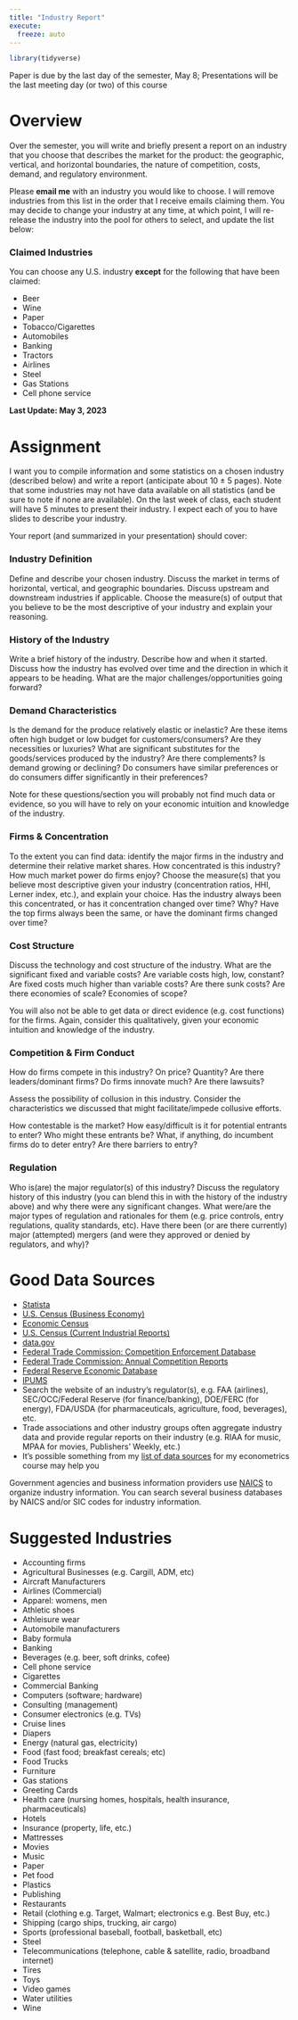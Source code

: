 ```yaml
---
title: "Industry Report"
execute: 
  freeze: auto
---
```


```r
library(tidyverse)
```

::: {.callout-warning appearance="minimal"}
Paper is due by the last day of the semester, May 8; Presentations will be the last meeting day (or two) of this course
:::

# Overview 

Over the semester, you will write and briefly present a report on an industry that you choose that describes the market for the product: the geographic, vertical, and horizontal boundaries, the nature of competition, costs, demand, and regulatory environment. 

Please **email me** with an industry you would like to choose. I will remove industries from this list in the order that I receive emails claiming them. You may decide to change your industry at any time, at which point, I will re-release the industry into the pool for others to select, and update the list below:


### Claimed Industries

 You can choose any U.S. industry **except** for the following that have been claimed:

- Beer
- Wine
- Paper
- Tobacco/Cigarettes
- Automobiles
- Banking
- Tractors
- Airlines
- Steel
- Gas Stations
- Cell phone service

**Last Update: May 3, 2023**

# Assignment

I want you to compile information and some statistics on a chosen industry (described below) and write a report (anticipate about 10 $\pm$ 5 pages). Note that some industries may not have data available on all statistics (and be sure to note if none are available). On the last week of class, each student will have 5 minutes to present their industry. I expect each of you to have slides to describe your industry.

Your report (and summarized in your presentation) should cover: 

### Industry Definition

Define and describe your chosen industry. Discuss the market in terms of horizontal, vertical, and geographic boundaries. Discuss upstream and downstream industries if applicable. Choose the measure(s) of output that you believe to be the most descriptive of your industry and explain your reasoning.

### History of the Industry

Write a brief history of the industry. Describe how and when it started. Discuss how the industry has evolved over time and the direction in which it appears to be heading. What are the major challenges/opportunities going forward?

### Demand Characteristics

Is the demand for the produce relatively elastic or inelastic? Are these items often high budget or low budget for customers/consumers? Are they necessities or luxuries? What are significant substitutes for the goods/services produced by the industry? Are there complements? Is demand growing or declining? Do consumers have similar preferences or do consumers differ significantly in their preferences?

Note for these questions/section you will probably not find much data or evidence, so you will have to rely on your economic intuition and knowledge of the industry.

### Firms & Concentration

To the extent you can find data: identify the major firms in the industry and determine their relative market shares. How concentrated is this industry? How much market power do firms enjoy? Choose the measure(s) that you believe most descriptive given your industry (concentration ratios, HHI, Lerner index, etc.), and explain your choice. Has the industry always been this concentrated, or has it concentration changed over time? Why? Have the top firms always been the same, or have the dominant firms changed over time?

### Cost Structure

Discuss the technology and cost structure of the industry. What are the significant fixed and variable costs? Are variable costs high, low, constant? Are fixed costs much higher than variable costs? Are there sunk costs? Are there economies of scale? Economies of scope? 

You will also not be able to get data or direct evidence (e.g. cost functions) for the firms. Again, consider this qualitatively, given your economic intuition and knowledge of the industry.

### Competition & Firm Conduct

How do firms compete in this industry? On price? Quantity? Are there leaders/dominant firms? Do firms innovate much? Are there lawsuits?

Assess the possibility of collusion in this industry. Consider the characteristics we discussed that might facilitate/impede collusive efforts.

How contestable is the market? How easy/difficult is it for potential entrants to enter? Who might these entrants be? What, if anything, do incumbent firms do to deter entry? Are there barriers to entry?  

### Regulation

Who is(are) the major regulator(s) of this industry? Discuss the regulatory history of this industry (you can blend this in with the history of the industry above) and why there were any significant changes. What were/are the major types of regulation and rationales for them (e.g. price controls, entry regulations, quality standards, etc). Have there been (or are there currently) major (attempted) mergers (and were they approved or denied by regulators, and why)? 

# Good Data Sources

- [Statista](https://statista.com)
- [U.S. Census (Business Economy)](https://www.census.gov/topics/business-economy.html)
- [Economic Census](https://www.census.gov/programs-surveys/economic-census.html)
- [U.S. Census (Current Industrial Reports)](https://www.census.gov/programs-surveys/current-industrial-reports.html)
- [data.gov](https://catalog.data.gov/dataset)
- [Federal Trade Commission: Competition Enforcement Database](https://www.ftc.gov/competition-enforcement-database)
- [Federal Trade Commission: Annual Competition Reports](https://www.ftc.gov/policy/reports/annual-competition-reports)
- [Federal Reserve Economic Database](https://fred.stlouisfed.org/)
- [IPUMS](https://www.ipums.org/)
- Search the website of an industry's regulator(s), e.g. FAA (airlines), SEC/OCC/Federal Reserve (for finance/banking), DOE/FERC (for energy), FDA/USDA (for pharmaceuticals, agriculture, food, beverages), etc.
- Trade associations and other industry groups  often aggregate industry data and provide regular reports on their industry (e.g. RIAA for music, MPAA for movies, Publishers' Weekly, etc.)
- It's possible something from my [list of data sources](https://metricsf22.classes.ryansafner.com/resources/data.html) for my econometrics course may help you

Government agencies and business information providers use [NAICS](https://www.census.gov/naics/) to organize industry information. You can search several business databases by NAICS and/or SIC codes for industry information.

# Suggested Industries

- Accounting firms
- Agricultural Businesses (e.g. Cargill, ADM, etc)
- Aircraft Manufacturers
- Airlines (Commercial)
- Apparel: womens, men
- Athletic shoes
- Athleisure wear
- Automobile manufacturers
- Baby formula
- Banking
- Beverages (e.g. beer, soft drinks, cofee)
- Cell phone service
- Cigarettes
- Commercial Banking
- Computers (software; hardware)
- Consulting (management)
- Consumer electronics (e.g. TVs)
- Cruise lines
- Diapers
- Energy (natural gas, electricity)
- Food (fast food; breakfast cereals; etc)
- Food Trucks
- Furniture
- Gas stations
- Greeting Cards
- Health care (nursing homes, hospitals, health insurance, pharmaceuticals)
- Hotels
- Insurance (property, life, etc.)
- Mattresses
- Movies
- Music
- Paper
- Pet food
- Plastics
- Publishing
- Restaurants
- Retail (clothing e.g. Target, Walmart; electronics e.g. Best Buy, etc.)
- Shipping (cargo ships, trucking, air cargo)
- Sports (professional baseball, football, basketball, etc)
- Steel
- Telecommunications (telephone, cable & satellite, radio, broadband internet)
- Tires
- Toys
- Video games
- Water utilities
- Wine
